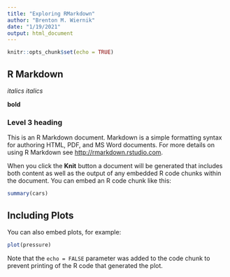 ```yaml
---
title: "Exploring RMarkdown"
author: "Brenton M. Wiernik"
date: "1/19/2021"
output: html_document
---
```


<!-- YAML -->

<!-- Code chunks -->
```r
knitr::opts_chunk$set(echo = TRUE)
```

## R Markdown

_italics_
*italics*

**bold**

### Level 3 heading

This is an R Markdown document. Markdown is a simple formatting syntax for authoring HTML, PDF, and MS Word documents. For more details on using R Markdown see <http://rmarkdown.rstudio.com>.

When you click the **Knit** button a document will be generated that includes both content as well as the output of any embedded R code chunks within the document. You can embed an R code chunk like this:

```r
summary(cars)
```

## Including Plots

You can also embed plots, for example:

```r
plot(pressure)
```

Note that the `echo = FALSE` parameter was added to the code chunk to prevent printing of the R code that generated the plot.
